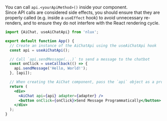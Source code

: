 You can call `api.<yourApiMethod>()` inside your component.<br />
Since API calls are considered side effects, you should ensure that they are properly called (e.g. inside a `useEffect`
hook) to avoid unnecessary re-renders, and to ensure they do not interfere with the React rendering cycle.

```jsx
import {AiChat, useAiChatApi} from 'nlux';

export default function App() {
  // Create an instance of the AiChatApi using the useAiChatApi hook
  const api = useAiChatApi();

  // Call `api.sendMessage(...)` to send a message to the chatbot
  const onClick = useCallback(() => {
    api.sendMessage('Hello, World!');
  }, [api]);

  // When creating the AiChat component, pass the `api` object as a prop
  return (
    <div>
      <AiChat api={api} adapter={adapter} />
      <button onClick={onClick}>Send Message Programmatically</button>
    </div>
  );
}
```
